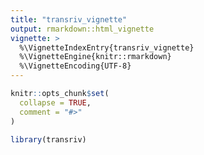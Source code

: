 ```yaml
---
title: "transriv_vignette"
output: rmarkdown::html_vignette
vignette: >
  %\VignetteIndexEntry{transriv_vignette}
  %\VignetteEngine{knitr::rmarkdown}
  %\VignetteEncoding{UTF-8}
---
```


```r
knitr::opts_chunk$set(
  collapse = TRUE,
  comment = "#>"
)
```

```r
library(transriv)
```
